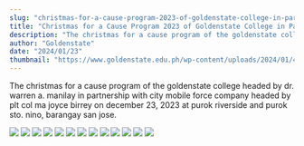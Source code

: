 ```yaml
---
slug: "christmas-for-a-cause-program-2023-of-goldenstate-college-in-partnership-with-cmfc-gensan-at-barangay-san-jose"
title: "Christmas for a Cause Program 2023 of Goldenstate College in Partnership with Cmfc Gensan at Barangay San Jose"
description: "The christmas for a cause program of the goldenstate college headed by dr. warren a...."
author: "Goldenstate"
date: "2024/01/23"
thumbnail: "https://www.goldenstate.edu.ph/wp-content/uploads/2024/01/419996993_340323438921531_2882599167652073458_n.jpg"
---
```


The christmas for a cause program of the goldenstate college headed by dr. warren a. manilay in partnership with city mobile force company headed by plt col ma joyce birrey on december 23, 2023 at purok riverside and purok sto. nino, barangay san jose.

![](https://www.goldenstate.edu.ph/wp-content/uploads/2024/01/417276100_351884750964631_4236616654811864217_n-1.jpg)
![](https://www.goldenstate.edu.ph/wp-content/uploads/2024/01/419521372_2076657792704520_7138155005656271135_n-1.jpg)
![](https://www.goldenstate.edu.ph/wp-content/uploads/2024/01/419571807_773474951467766_5011644868425034447_n-1.jpg)
![](https://www.goldenstate.edu.ph/wp-content/uploads/2024/01/419620715_289770894084433_4799151660889115160_n-1.jpg)
![](https://www.goldenstate.edu.ph/wp-content/uploads/2024/01/419625452_7919996584696440_734440894338725196_n-1.jpg)
![](https://www.goldenstate.edu.ph/wp-content/uploads/2024/01/419690778_2023232621383521_452142514354333198_n-1.jpg)
![](https://www.goldenstate.edu.ph/wp-content/uploads/2024/01/419738895_1453259152276950_1438803014523030631_n-1.jpg)
![](https://www.goldenstate.edu.ph/wp-content/uploads/2024/01/419739632_363466446413445_9180326343811715460_n-1.jpg)
![](https://www.goldenstate.edu.ph/wp-content/uploads/2024/01/419920154_1054379359158740_7428808127100286201_n.jpg)
![](https://www.goldenstate.edu.ph/wp-content/uploads/2024/01/419937029_834989278317413_1641229867691434910_n.jpg)
![](https://www.goldenstate.edu.ph/wp-content/uploads/2024/01/419973341_826584792609117_6445806955462738830_n.jpg)
![](https://www.goldenstate.edu.ph/wp-content/uploads/2024/01/419996993_340323438921531_2882599167652073458_n.jpg)
![](https://www.goldenstate.edu.ph/wp-content/uploads/2024/01/420040897_1107985333704637_4406904362373205511_n.jpg)